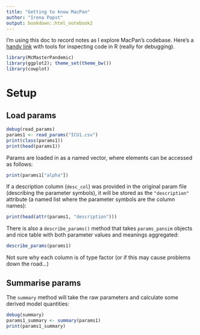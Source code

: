 ```yaml
---
title: "Getting to know MacPan"
author: "Irena Papst"
output: bookdown::html_notebook2
---
```


I'm using this doc to record notes as I explore MacPan's codebase. Here's a [handy link](https://jozef.io/r916-exploring-r-code-interactively/) with tools for inspecting code in R (really for debugging).  

```r
library(McMasterPandemic)
library(ggplot2); theme_set(theme_bw())
library(cowplot)
```

# Setup

## Load params

```r
debug(read_params)
params1 <- read_params("ICU1.csv")
print(class(params1))
print(head(params1))
```

Params are loaded in as a named vector, where elements can be accessed as follows:

```r
print(params1["alpha"])
```

If a description column (`desc_col`) was provided in the original param file (describing the parameter symbols), it will be stored as the `"description"` attribute (a named list where the parameter symbols are the column names):

```r
print(head(attr(params1, "description")))
```

There is also a `describe_params()` method that takes `params_pansim` objects and nice table with both parameter values and meanings aggregated:

```r
describe_params(params1)
```

Not sure why each column is of type factor (or if this may cause problems down the road...)

## Summarise params

The `summary` method will take the raw parameters and calculate some derived model quantities:

```r
debug(summary)
params1_summary <- summary(params1)
print(params1_summary)
```

